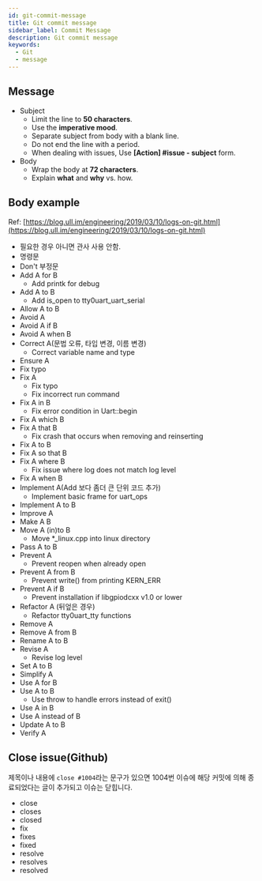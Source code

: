 ```yaml
---
id: git-commit-message
title: Git commit message
sidebar_label: Commit Message
description: Git commit message
keywords:
  - Git
  - message
---
```


## Message

- Subject
  - Limit the line to **50 characters**.
  - Use the **imperative mood**.
  - Separate subject from body with a blank line.
  - Do not end the line with a period.
  - When dealing with issues, Use **[Action] #issue - subject** form.
- Body
  - Wrap the body at **72 characters**.
  - Explain **what** and **why** vs. how.

## Body example

Ref: [https://blog.ull.im/engineering/2019/03/10/logs-on-git.html](https://blog.ull.im/engineering/2019/03/10/logs-on-git.html)

- 필요한 경우 아니면 관사 사용 안함.
- 명령문
- Don't 부정문
- Add A for B
  - Add printk for debug
- Add A to B
  - Add is_open to tty0uart_uart_serial
- Allow A to B
- Avoid A
- Avoid A if B
- Avoid A when B
- Correct A(문법 오류, 타입 변경, 이름 변경)
  - Correct variable name and type
- Ensure A
- Fix typo
- Fix A
  - Fix typo
  - Fix incorrect run command
- Fix A in B
  - Fix error condition in Uart::begin
- Fix A which B
- Fix A that B
  - Fix crash that occurs when removing and reinserting
- Fix A to B
- Fix A so that B
- Fix A where B
  - Fix issue where log does not match log level
- Fix A when B
- Implement A(Add 보다 좀더 큰 단위 코드 추가)
  - Implement basic frame for uart_ops
- Implement A to B
- Improve A
- Make A B
- Move A (in)to B
  - Move \*\_linux.cpp into linux directory
- Pass A to B
- Prevent A
  - Prevent reopen when already open
- Prevent A from B
  - Prevent write() from printing KERN_ERR
- Prevent A if B
  - Prevent installation if libgpiodcxx v1.0 or lower
- Refactor A (뒤엎은 경우)
  - Refactor tty0uart_tty functions
- Remove A
- Remove A from B
- Rename A to B
- Revise A
  - Revise log level
- Set A to B
- Simplify A
- Use A for B
- Use A to B
  - Use throw to handle errors instead of exit()
- Use A in B
- Use A instead of B
- Update A to B
- Verify A

## Close issue(Github)

제목이나 내용에 `close #1004`라는 문구가 있으면 1004번 이슈에 해당 커밋에 의해 종료되었다는 글이 추가되고 이슈는 닫힙니다.

- close
- closes
- closed
- fix
- fixes
- fixed
- resolve
- resolves
- resolved

